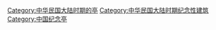 [[Category:中华民国大陆时期的亭|Category:中华民国大陆时期的亭]]
[[Category:中华民国大陆时期纪念性建筑|Category:中华民国大陆时期纪念性建筑]]
[[Category:中国纪念亭|Category:中国纪念亭]]